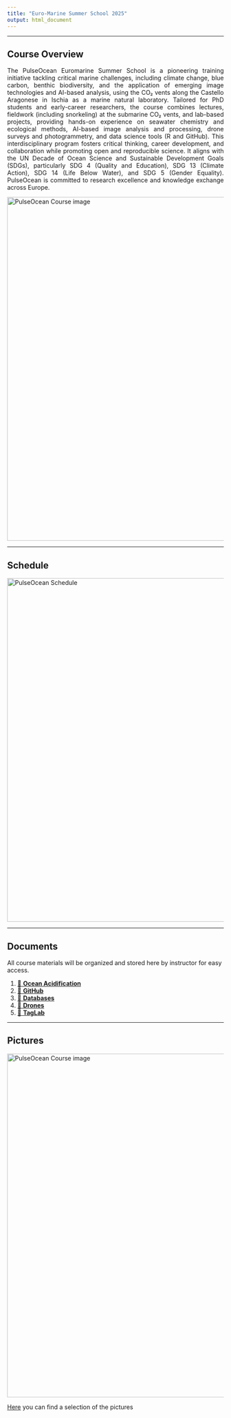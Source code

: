 ```yaml
---
title: "Euro-Marine Summer School 2025"
output: html_document
---
```


<style>
.justified {
  text-align: justify;
  text-justify: inter-word;
}
.justified img {
  display: block;
  margin-left: auto;
  margin-right: auto;
}
</style>

---

## **Course Overview**

<div class="justified">
The PulseOcean Euromarine Summer School is a pioneering training initiative tackling critical
marine challenges, including climate change, blue carbon, benthic biodiversity, and the
application of emerging image technologies and AI-based analysis, using the CO₂ vents along
the Castello Aragonese in Ischia as a marine natural laboratory.
Tailored for PhD students and early-career researchers, the course combines lectures, fieldwork
(including snorkeling) at the submarine CO₂ vents, and lab-based projects, providing hands-on
experience on seawater chemistry and ecological methods, AI-based image analysis and
processing, drone surveys and photogrammetry, and data science tools (R and GitHub).
This interdisciplinary program fosters critical thinking, career development, and collaboration
while promoting open and reproducible science. It aligns with the UN Decade of Ocean Science
and Sustainable Development Goals (SDGs), particularly SDG 4 (Quality and Education), SDG
13 (Climate Action), SDG 14 (Life Below Water), and SDG 5 (Gender Equality). PulseOcean is
committed to research excellence and knowledge exchange across Europe.
</div>

<div class="justified">
<img src="pictures/Figure_1_Castello.png" alt="PulseOcean Course image" width="800">
</div>

---

## **Schedule**

<div class="justified">
<img src="pictures/schedule.png" alt="PulseOcean Schedule" width="800">
</div>

---

## **Documents**

All course materials will be organized and stored here by instructor for easy access.

1. [📁 **Ocean Acidification**](https://github.com/nuriateixidolab/nuriateixidolab.github.io/tree/main/Documents/1_ocean_acidification)  
2. [📁 **GitHub**](https://github.com/nuriateixidolab/nuriateixidolab.github.io/tree/main/Documents/Jeremy%20Carlot)  
3. [📁 **Databases**](https://github.com/nuriateixidolab/nuriateixidolab.github.io/tree/main/Documents/3_databases)  
4. [📁 **Drones**](https://github.com/nuriateixidolab/nuriateixidolab.github.io/tree/main/Documents/4_drones)  
5. [📁 **TagLab**](https://github.com/nuriateixidolab/nuriateixidolab.github.io/tree/main/Documents/5_taglab)  

---

## **Pictures**

<div class="justified">
<img src="pictures/Group.jpg" alt="PulseOcean Course image" width="800">
</div>

[Here](https://github.com/nuriateixidolab/nuriateixidolab.github.io/tree/main/pictures) you can find a selection of the pictures